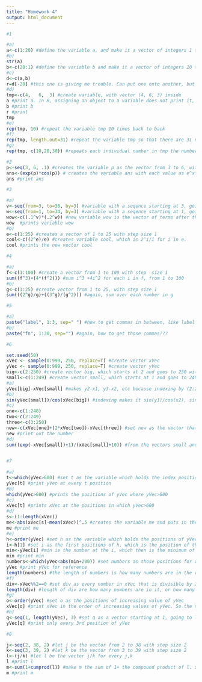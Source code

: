 ```yaml
---
title: "Homework 4"
output: html_document
---
```



```r

#1

#a)
a<-c(1:20) #define the variable a, and make it a vector of integers 1 to 20 with step size 1
#b)
str(a)
b<-c(20:1) #define the variable b and make it a vector of integers 20 to 1 with step size 1
#c)
d<-c(a,b) 
r=d[-20] #this one is giving me trouble. Can put one onto another, but that duplicates 20. Can get rid of 20 by just saying exclude the 20th term, but not sure if that is the most efficient? 
#d)
tmp<-c(4,	6,	3) #create variable, with vector (4, 6, 3) inside	
a #print a. In R, assigning an object to a variable does not print it, but stating the variable does
b #print b
r #print
tmp
#e)
rep(tmp, 10) #repeat the variable tmp 10 times back to back
#f)
rep(tmp, length.out=31) #repeat the variable tmp so that there are 31 numbers in the new vector. This ensures that the entire tmp repeats 10 times, and then there is one more 4 on the end
#g)
rep(tmp, c(10,20,30)) #repeats each individual number in tmp the number of times stated inside the new vector. So 4 repeats 10 times, 6 repeats 20 times, and 3 repeats 30 times

#2
p<-seq(3, 6, .1) #creates the variable p as the vector from 3 to 6, with step size .1
ans<-(exp(p)*cos(p)) # creates the variable ans with each value as e^x*cos(x) of each value of p. Cos is evaluated in radians, so cos(3)=-.9899 instead of in degrees where cos(3)=.9986.
ans #print ans

#3

#a)
v<-seq(from=3, to=36, by=3) #variable with a seqence starting at 3, going up to 36, with step size of 3
w<-seq(from=1, to=34, by=3) #variable with a seqence starting at 1, going up to 34, with step size of 3
wow<-c((.1^v)*(.2^w)) #new variable wow is the vector of terms after this process is applied to it
wow  #prints variable wow
#b)
e<-c(1:25) #creates a vector of 1 to 25 with step size 1
cool<-c((2^e)/e) #creates variable cool, which is 2^i/i for i in e. 
cool #prints the new vector cool

#4

#a)
f<-c(1:100) #create a vector from 1 to 100 with step  size 1
sum((f^3)+(4*(f^2))) #sum i^3 +4i^2 for each i in f, from 1 to 100
#b)
g<-c(1:25) #create vector from 1 to 25, with step size 1
sum(((2^g)/g)+((3^g)/(g^2))) #again, sum over each number in g

#5

#a)
paste("label", 1:3, sep=" ") #how to get commas in between, like label 1, label 2?
#b)
paste("fn", 1:30, sep="") #again, how to get those commas???

#6

set.seed(50)
xVec <- sample(0:999, 250, replace=T) #create vector xVec
yVec <- sample(0:999, 250, replace=T) #create vector yVec
big<-c(2:250) #create vector big, which starts at 2 and goes to 250 with step size 1
small<-c(1:249) #create vector small, which starts at 1 and goes to 249 with step size 1
#a)
yVec[big]-xVec[small] #makes y2-x1, y3-x2, etc because indexing by (2:250) and (1:249)
#b)
sin(yVec[small])/cos(xVec[big]) #indexing makes it sin(y1)/cos(x2), sin(y2)/cos(x3), etc.
#c)
one<-c(1:248)
two<-c(2:249)
three<-c(3:250)
new<-c(xVec[one]+(2*xVec[two])-xVec[three]) #set new as the vector that takes the xVec at the first number of one, then two times the first number of two, minus the first number of three. 
new #print out the number
#d)
sum((exp(-xVec[small])+1)/(xVec[small]+10)) #from the vectors small and big from above, use these to index xVec in the appropriate ways
    

#7

#a)
t<-which(yVec>600) #set t as the variable which holds the index positions of all yVec>600
yVec[t] #print yVec at every t position
#b)
which(yVec>600) #prints the positions of yVec where yVec>600
#c)
xVec[t] #prints xVec at the positions in which yVec>600
#d)
s<-(1:length(xVec)) 
me<-abs(xVec[s]-mean(xVec))^.5 #creates the variable me and puts in the vector of the absolute value (which is key in case xVec is less than the mean) of each value of xVec minus the mean of xVec, all to the power of 1/2.
me #print me
#e)
h<-order(yVec) #set h as the variable which holds the positions of yVec for yVec in increasing order
i<-h[1] #set i as the first positions of h, which is the position of the smallest number in yVec
min<-yVec[i] #min is the number at the i, which then is the minimum of yVec
min #print min
numbers<-which(yVec<abs(min+200)) #set numbers as those positions for which yVec is less than 200+min
yVec #print yVec for reference
length(numbers) #the length of numbers is how many numbers are in the vector, so counts how many numbers in yVec are less than min+200
#f)
div<-xVec%%2==0 #set div as every number in xVec that is divisible by 2, or that has remainder 0 when divided by 2
length(div) #length of div are how many numbers are in it, or how many numbers in xVec are divisible by 2
#g)
o<-order(yVec) #set o as the positions of increasing value of yVec
xVec[o] #print xVec in the order of increasing values of yVec. So the number in the same position as the smallest number in yVec becomes the first number in xVec[o]
#h)
q<-seq(1, length(yVec), 3) #set q as a vector starting at 1, going to length yVec, which is 250, with step size 3
yVec[q] #print only every 3rd position of yVec

#8

j<-seq(2, 38, 2) #let j be the vector from 2 to 38 with step size 2
k<-seq(3, 39, 2) #let k be the vector from 3 to 39 with step size 2
l<-(j/k) #let l be the vector j/k for every j,k
l #print l
m<-sum(1+cumprod(l)) #make m the sum of 1+ the compound product of l. so it is 1+(2/3)+(2/3)(4/5) etc. because j in the numerator is only evens and k in the denominator is only odds
m #print m


```